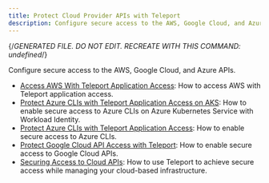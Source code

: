 ```yaml
---
title: Protect Cloud Provider APIs with Teleport
description: Configure secure access to the AWS, Google Cloud, and Azure APIs.
---
```


{/*GENERATED FILE. DO NOT EDIT. RECREATE WITH THIS COMMAND:
undefined*/}

Configure secure access to the AWS, Google Cloud, and Azure APIs.

- [Access AWS With Teleport Application Access](aws-console.mdx): How to access AWS with Teleport application access.
- [Protect Azure CLIs with Teleport Application Access on AKS](azure-aks-workload-id.mdx): How to enable secure access to Azure CLIs on Azure Kubernetes Service with Workload Identity.
- [Protect Azure CLIs with Teleport Application Access](azure.mdx): How to enable secure access to Azure CLIs.
- [Protect Google Cloud API Access with Teleport](google-cloud.mdx): How to enable secure access to Google Cloud APIs.
- [Securing Access to Cloud APIs](overview.mdx): How to use Teleport to achieve secure access while managing your cloud-based infrastructure.
